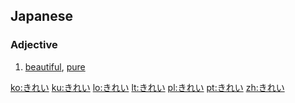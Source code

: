 ==Japanese==
===Adjective===
{{ja-adj|h|decl=な|rom=kirei}}
# {{ja-def|綺麗}} [[beautiful]], [[pure]]

[[ko:きれい]]
[[ku:きれい]]
[[lo:きれい]]
[[lt:きれい]]
[[pl:きれい]]
[[pt:きれい]]
[[zh:きれい]]